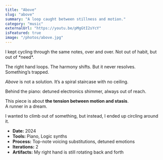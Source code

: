 ```yaml
---
title: "Above"
slug: "above"
summary: "A loop caught between stillness and motion."
category: "music"
externalUrl: "https://youtu.be/pMgGtI2sYcY"
isFeatured: true
image: "/photos/above.jpg"
---
```


<ProjectOverview>
I kept cycling through the same notes, over and over.  
Not out of habit, but out of *need*.  

The right hand loops. The harmony shifts. But it never resolves.  
Something’s trapped. 

*Above* is not a solution. It’s a spiral staircase with no ceiling.  

Behind the piano: detuned electronics shimmer, always out of reach. 

This piece is about **the tension between motion and stasis**.  
A runner in a dream.
</ProjectOverview>

<MediaSection title="Resonance Loop">
  <MediaItem
    title="Above"
    description="A swirling deformation of the original track art — spinning and twisting continuously. Like a memory that won’t let go."
    youtubeUrl="https://youtube.com/embed/pMgGtI2sYcY"
  />
</MediaSection>

<FieldNote>
I wanted to climb out of something, but instead, I ended up circling around it.
</FieldNote>
<CollapseMetadata>
  <ul>
    <li><strong>Date:</strong> 2024</li>
    <li><strong>Tools:</strong> Piano, Logic synths</li>
    <li><strong>Process:</strong> Top-note voicing substitutions, detuned emotions</li>
    <li><strong>Iterations:</strong> 2</li>
    <li><strong>Artifacts:</strong> My right hand is still rotating back and forth</li>
  </ul>
</CollapseMetadata>

<CallToAction email="aaron.demby.jones@gmail.com" />
